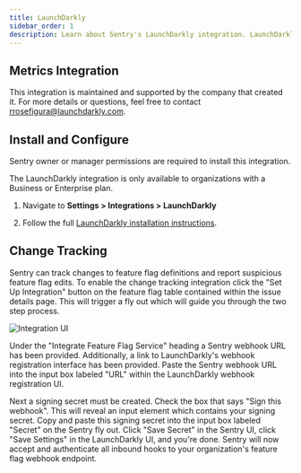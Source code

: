 ```yaml
---
title: LaunchDarkly
sidebar_order: 1
description: Learn about Sentry's LaunchDarkly integration. LaunchDarkly enables organizations to use Sentry errors as a metric in their LaunchDarkly experiments.
---
```


## Metrics Integration

This integration is maintained and supported by the company that created it. For more details or questions, feel free to contact rrosefigura@launchdarkly.com.

## Install and Configure

<Note>

Sentry owner or manager permissions are required to install this integration.

</Note>

<Note>

The LaunchDarkly integration is only available to organizations with a Business or Enterprise plan.

</Note>

1. Navigate to **Settings > Integrations > LaunchDarkly**

2. Follow the full [LaunchDarkly installation instructions](https://docs.launchdarkly.com/integrations/sentry).

## Change Tracking

Sentry can track changes to feature flag definitions and report suspicious feature flag edits. To enable the change tracking integration click the "Set Up Integration" button on the feature flag table contained within the issue details page. This will trigger a fly out which will guide you through the two step process.

![Integration UI](./img/ff-integration-ui.png)

Under the "Integrate Feature Flag Service" heading a Sentry webhook URL has been provided. Additionally, a link to LaunchDarkly's webhook registration interface has been provided. Paste the Sentry webhook URL into the input box labeled "URL" within the LaunchDarkly webhook registration UI.

Next a signing secret must be created. Check the box that says "Sign this webhook". This will reveal an input element which contains your signing secret. Copy and paste this signing secret into the input box labeled "Secret" on the Sentry fly out. Click "Save Secret" in the Sentry UI, click "Save Settings" in the LaunchDarkly UI, and you're done. Sentry will now accept and authenticate all inbound hooks to your organization's feature flag webhook endpoint.
